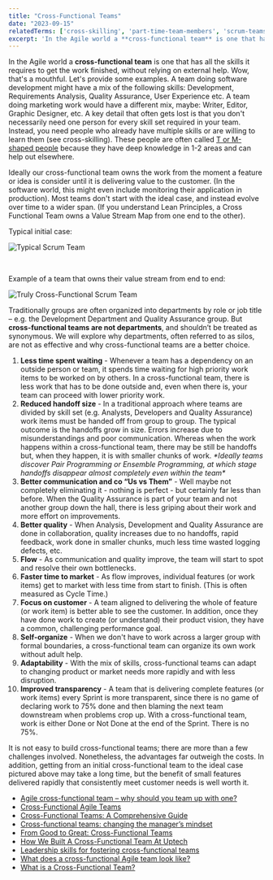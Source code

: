 ```yaml
---
title: "Cross-Functional Teams"
date: "2023-09-15"
relatedTerms: ['cross-skilling', 'part-time-team-members', 'scrum-teams', 'special-teams']
excerpt: 'In the Agile world a **cross-functional team** is one that has all the skills it requires'
---
```


In the Agile world a **cross-functional team** is one that has all the skills it requires to get the work finished, without relying on external help. Wow, that's a mouthful. Let's provide some examples. A team doing software development might have a mix of the following skills: Development, Requirements Analysis, Quality Assurance, User Experience etc. A team doing marketing work would have a different mix, maybe: Writer, Editor, Graphic Designer, etc. A key detail that often gets lost is that you don't necessarily need one person for every skill set required in your team. Instead, you need people who already have multiple skills or are willing to learn them (see cross-skilling). These people are often called [T or M-shaped people](/blog/how-to-cross-skill-and-grow-t-shaped-team-members) because they have deep knowledge in 1-2 areas and can help out elsewhere.

Ideally our cross-functional team owns the work from the moment a feature or idea is consider until it is delivering value to the customer. (In the software world, this might even include monitoring their application in production). Most teams don't start with the ideal case, and instead evolve over time to a wider span. (If you understand Lean Principles, a Cross Functional Team owns a Value Stream Map from one end to the other).

Typical initial case:

![Typical Scrum Team](src/content/glossary/cross-functional-teams/images/DevOps-Mindset-Kanban-Board-Typical-Scrum-Team-1024x161.png)

 

Example of a team that owns their value stream from end to end:

![Truly Cross-Functional Scrum Team](src/content/glossary/cross-functional-teams/images/DevOps-Mindset-Kanban-Board-blog-variation-2-1024x170.jpg)

Traditionally groups are often organized into departments by role or job title – e.g. the Development Department and Quality Assurance group. But **cross-functional teams are not departments**, and shouldn’t be treated as synonymous. We will explore why departments, often referred to as silos, are not as effective and why cross-functional teams are a better choice.

1. **Less time spent waiting** - Whenever a team has a dependency on an outside person or team, it spends time waiting for high priority work items to be worked on by others. In a cross-functional team, there is less work that has to be done outside and, even when there is, your team can proceed with lower priority work.
2. **Reduced handoff size** - In a traditional approach where teams are divided by skill set (e.g. Analysts, Developers and Quality Assurance) work items must be handed off from group to group. The typical outcome is the handoffs grow in size. Errors increase due to misunderstandings and poor communication. Whereas when the work happens within a cross-functional team, there may be still be handoffs but, when they happen, it is with smaller chunks of work. _\*Ideally teams discover Pair Programming or Ensemble Programming, at which stage handoffs disappear almost completely even within the team\*_
3. **Better communication and co “Us vs Them”** - Well maybe not completely eliminating it - nothing is perfect - but certainly far less than before. When the Quality Assurance is part of your team and not another group down the hall, there is less griping about their work and more effort on improvements.
4. **Better quality** - When Analysis, Development and Quality Assurance are done in collaboration, quality increases due to no handoffs, rapid feedback, work done in smaller chunks, much less time wasted logging defects, etc.
5. **Flow** - As communication and quality improve, the team will start to spot and resolve their own bottlenecks.
6. **Faster time to market** - As flow improves, individual features (or work items) get to market with less time from start to finish. (This is often measured as Cycle Time.)
7. **Focus on customer** - A team aligned to delivering the whole of feature (or work item) is better able to see the customer. In addition, once they have done work to create (or understand) their product vision, they have a common, challenging performance goal.
8. **Self-organize** - When we don't have to work across a larger group with formal boundaries, a cross-functional team can organize its own work without adult help.
9. **Adaptability** - With the mix of skills, cross-functional teams can adapt to changing product or market needs more rapidly and with less disruption.
10. **Improved transparency** - A team that is delivering complete features (or work items) every Sprint is more transparent, since there is no game of declaring work to 75% done and then blaming the next team downstream when problems crop up. With a cross-functional team, work is either Done or Not Done at the end of the Sprint. There is no 75%.

It is not easy to build cross-functional teams; there are more than a few challenges involved. Nonetheless, the advantages far outweigh the costs. In addition, getting from an initial cross-functional team to the ideal case pictured above may take a long time, but the benefit of small features delivered rapidly that consistently meet customer needs is well worth it.

<HighlightBox heading="Resource Links" variant="resourceLinks">

- [Agile cross-functional team – why should you team up with one?](https://inwedo.com/blog/cross-functional-agile-teams/)
- [Cross-Functional Agile Teams](https://www.linkedin.com/pulse/cross-functional-agile-teams-stacey-vetzal/)
- [Cross-Functional Teams: A Comprehensive Guide](https://www.agile42.com/en/blog/cross-functional-teams)
- [Cross-functional teams: changing the manager’s mindset](https://tisquirrel.me/2015/02/06/cross-functional-teams-changing-the-managers-mindset/)
- [From Good to Great: Cross-Functional Teams](https://agile-scrum.com/2019/04/03/from-good-to-great-cross-functional-teams/)
- [How We Built A Cross-Functional Team At Uptech](https://www.uptech.team/blog/cross-functional-team)
- [Leadership skills for fostering cross-functional teams](https://management30.com/blog/cross-functional-team-leadership/)
- [What does a cross-functional Agile team look like?](https://extremeuncertainty.com/what-does-cross-functional-agile-team-look-like/)
- [What is a Cross-Functional Team?](https://www.codurance.com/publications/2020/09/15/what-is-a-cross-functional-team)

</HighlightBox>
